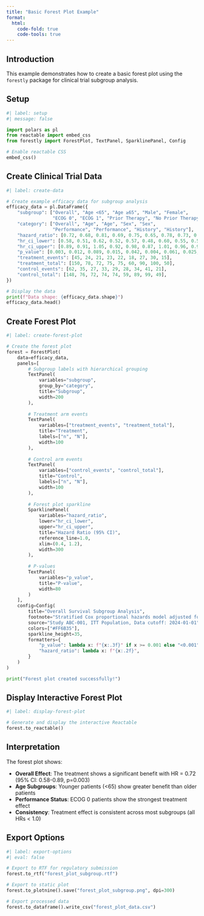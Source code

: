 ```yaml
---
title: "Basic Forest Plot Example"
format:
  html:
    code-fold: true
    code-tools: true
---
```


## Introduction

This example demonstrates how to create a basic forest plot using the `forestly` package for clinical trial subgroup analysis.

## Setup

```python
#| label: setup
#| message: false

import polars as pl
from reactable import embed_css
from forestly import ForestPlot, TextPanel, SparklinePanel, Config

# Enable reactable CSS
embed_css()
```

## Create Clinical Trial Data

```python
#| label: create-data

# Create example efficacy data for subgroup analysis
efficacy_data = pl.DataFrame({
    "subgroup": ["Overall", "Age <65", "Age ≥65", "Male", "Female", 
                 "ECOG 0", "ECOG 1", "Prior Therapy", "No Prior Therapy"],
    "category": ["Overall", "Age", "Age", "Sex", "Sex", 
                 "Performance", "Performance", "History", "History"],
    "hazard_ratio": [0.72, 0.68, 0.81, 0.69, 0.75, 0.65, 0.78, 0.73, 0.71],
    "hr_ci_lower": [0.58, 0.51, 0.62, 0.52, 0.57, 0.48, 0.60, 0.55, 0.54],
    "hr_ci_upper": [0.89, 0.91, 1.05, 0.92, 0.98, 0.87, 1.01, 0.96, 0.93],
    "p_value": [0.003, 0.012, 0.089, 0.015, 0.042, 0.004, 0.061, 0.025, 0.011],
    "treatment_events": [45, 24, 21, 23, 22, 18, 27, 30, 15],
    "treatment_total": [150, 78, 72, 75, 75, 60, 90, 100, 50],
    "control_events": [62, 35, 27, 33, 29, 28, 34, 41, 21],
    "control_total": [148, 76, 72, 74, 74, 59, 89, 99, 49],
})

# Display the data
print(f"Data shape: {efficacy_data.shape}")
efficacy_data.head()
```

## Create Forest Plot

```python
#| label: create-forest-plot

# Create the forest plot
forest = ForestPlot(
    data=efficacy_data,
    panels=[
        # Subgroup labels with hierarchical grouping
        TextPanel(
            variables="subgroup",
            group_by="category",
            title="Subgroup",
            width=200
        ),
        
        # Treatment arm events
        TextPanel(
            variables=["treatment_events", "treatment_total"],
            title="Treatment",
            labels=["n", "N"],
            width=100
        ),
        
        # Control arm events
        TextPanel(
            variables=["control_events", "control_total"],
            title="Control",
            labels=["n", "N"],
            width=100
        ),
        
        # Forest plot sparkline
        SparklinePanel(
            variables="hazard_ratio",
            lower="hr_ci_lower",
            upper="hr_ci_upper",
            title="Hazard Ratio (95% CI)",
            reference_line=1.0,
            xlim=(0.4, 1.2),
            width=300
        ),
        
        # P-values
        TextPanel(
            variables="p_value",
            title="P-value",
            width=80
        )
    ],
    config=Config(
        title="Overall Survival Subgroup Analysis",
        footnote="Stratified Cox proportional hazards model adjusted for baseline factors",
        source="Study ABC-001, ITT Population, Data cutoff: 2024-01-01",
        colors=["#FF6B35"],
        sparkline_height=35,
        formatters={
            "p_value": lambda x: f"{x:.3f}" if x >= 0.001 else "<0.001",
            "hazard_ratio": lambda x: f"{x:.2f}",
        }
    )
)

print("Forest plot created successfully!")
```

## Display Interactive Forest Plot

```python
#| label: display-forest-plot

# Generate and display the interactive Reactable
forest.to_reactable()
```

## Interpretation

The forest plot shows:

- **Overall Effect**: The treatment shows a significant benefit with HR = 0.72 (95% CI: 0.58-0.89, p=0.003)
- **Age Subgroups**: Younger patients (<65) show greater benefit than older patients
- **Performance Status**: ECOG 0 patients show the strongest treatment effect
- **Consistency**: Treatment effect is consistent across most subgroups (all HRs < 1.0)

## Export Options

```python
#| label: export-options
#| eval: false

# Export to RTF for regulatory submission
forest.to_rtf("forest_plot_subgroup.rtf")

# Export to static plot
forest.to_plotnine().save("forest_plot_subgroup.png", dpi=300)

# Export processed data
forest.to_dataframe().write_csv("forest_plot_data.csv")
```